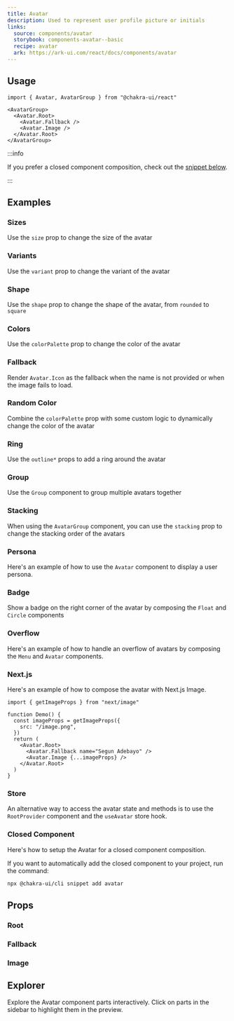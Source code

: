 ```yaml
---
title: Avatar
description: Used to represent user profile picture or initials
links:
  source: components/avatar
  storybook: components-avatar--basic
  recipe: avatar
  ark: https://ark-ui.com/react/docs/components/avatar
---
```


<ExampleTabs name="avatar-basic" />

## Usage

```tsx
import { Avatar, AvatarGroup } from "@chakra-ui/react"
```

```tsx
<AvatarGroup>
  <Avatar.Root>
    <Avatar.Fallback />
    <Avatar.Image />
  </Avatar.Root>
</AvatarGroup>
```

:::info

If you prefer a closed component composition, check out the
[snippet below](#closed-component).

:::

## Examples

### Sizes

Use the `size` prop to change the size of the avatar

<ExampleTabs name="avatar-with-sizes" />

### Variants

Use the `variant` prop to change the variant of the avatar

<ExampleTabs name="avatar-with-variants" />

### Shape

Use the `shape` prop to change the shape of the avatar, from `rounded` to
`square`

<ExampleTabs name="avatar-with-shape" />

### Colors

Use the `colorPalette` prop to change the color of the avatar

<ExampleTabs name="avatar-with-colors" />

### Fallback

Render `Avatar.Icon` as the fallback when the name is not provided or when the
image fails to load.

<ExampleTabs name="avatar-with-fallback" />

### Random Color

Combine the `colorPalette` prop with some custom logic to dynamically change the
color of the avatar

<ExampleTabs name="avatar-with-random-color" />

### Ring

Use the `outline*` props to add a ring around the avatar

<ExampleTabs name="avatar-with-ring" />

### Group

Use the `Group` component to group multiple avatars together

<ExampleTabs name="avatar-with-group" />

### Stacking

When using the `AvatarGroup` component, you can use the `stacking` prop to
change the stacking order of the avatars

<ExampleTabs name="avatar-group-with-stacking" />

### Persona

Here's an example of how to use the `Avatar` component to display a user
persona.

<ExampleTabs name="avatar-persona" />

### Badge

Show a badge on the right corner of the avatar by composing the `Float` and
`Circle` components

<ExampleTabs name="avatar-with-badge" />

### Overflow

Here's an example of how to handle an overflow of avatars by composing the
`Menu` and `Avatar` components.

<ExampleTabs name="avatar-with-overflow" />

### Next.js

Here's an example of how to compose the avatar with Next.js Image.

```tsx
import { getImageProps } from "next/image"

function Demo() {
  const imageProps = getImageProps({
    src: "/image.png",
  })
  return (
    <Avatar.Root>
      <Avatar.Fallback name="Segun Adebayo" />
      <Avatar.Image {...imageProps} />
    </Avatar.Root>
  )
}
```

### Store

An alternative way to access the avatar state and methods is to use the
`RootProvider` component and the `useAvatar` store hook.

<ExampleTabs name="avatar-with-store" />

### Closed Component

Here's how to setup the Avatar for a closed component composition.

<ExampleCode name="avatar-closed-component" />

If you want to automatically add the closed component to your project, run the
command:

```bash
npx @chakra-ui/cli snippet add avatar
```

## Props

### Root

<PropTable component="Avatar" part="Root" />

### Fallback

<PropTable component="Avatar" part="Fallback" />

### Image

<PropTable component="Avatar" part="Image" />

## Explorer

Explore the Avatar component parts interactively. Click on parts in the sidebar
to highlight them in the preview.

<Explorer name="avatar-basic" />
